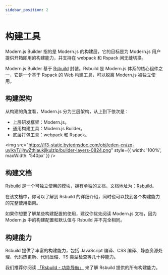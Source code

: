 ```yaml
---
sidebar_position: 2
---
```


# 构建工具

Modern.js Builder 指的是 Modern.js 的构建层，它的目标是为 Modern.js 用户提供开箱即用的构建能力，并支持在 webpack 和 Rspack 间无缝切换。

Modern.js Builder 基于 [Rsbuild](https://rsbuild.dev/) 封装。Rsbuild 是 Modern.js 体系的核心组件之一，它是一个基于 Rspack 的 Web 构建工具，可以脱离 Modern.js 被独立使用。

## 构建架构

从构建的角度看，Modern.js 分为三层架构，从上到下依次是：

- 上层研发框架：Modern.js。
- 通用构建工具：Modern.js Builder。
- 底层打包工具：webpack 和 Rspack。

<img src="https://lf3-static.bytednsdoc.com/obj/eden-cn/zq-uylkvT/ljhwZthlaukjlkulzlp/builder-layers-0824.png" style={{ width: '100%', maxWidth: '540px' }} />

## 构建文档

Rsbuild 是一个可独立使用的模块，拥有单独的文档，文档地址为：[Rsbuild](https://rsbuild.dev/)。

在该文档中，你可以了解到 Rsbuild 的详细介绍，同时也可以找到各个构建能力的完整使用指南。

如果你想要了解某些构建配置的使用，建议你优先阅读 Modern.js 文档，因为 Modern.js 中的构建配置和默认值与 Rsbuild 并不完全相同。

## 构建能力

Rsbuild 提供了丰富的构建能力，包括 JavaScript 编译、CSS 编译、静态资源处理、代码热更新、代码压缩、TS 类型检查等几十种能力。

我们推荐你阅读 [「Rsbuild - 功能导航」](https://rsbuild.dev/zh/guide/start/features) 来了解 Rsbuild 提供的所有构建能力。
